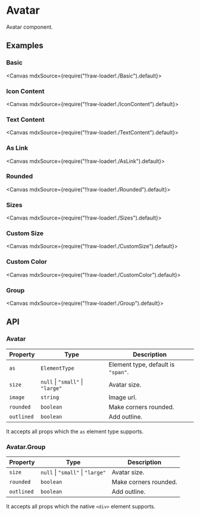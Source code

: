 
<Meta title="Views/Avatar" />

# Avatar

Avatar component.

## Examples

### Basic

<Canvas mdxSource={require("!!raw-loader!./Basic").default}>
  <Story id="examples-avatar--basic" />
</Canvas>

### Icon Content

<Canvas mdxSource={require("!!raw-loader!./IconContent").default}>
  <Story id="examples-avatar--icon-content" />
</Canvas>

### Text Content

<Canvas mdxSource={require("!!raw-loader!./TextContent").default}>
  <Story id="examples-avatar--text-content" />
</Canvas>

### As Link

<Canvas mdxSource={require("!!raw-loader!./AsLink").default}>
  <Story id="examples-avatar--as-link" />
</Canvas>

### Rounded

<Canvas mdxSource={require("!!raw-loader!./Rounded").default}>
  <Story id="examples-avatar--rounded" />
</Canvas>

### Sizes

<Canvas mdxSource={require("!!raw-loader!./Sizes").default}>
  <Story id="examples-avatar--sizes" />
</Canvas>

### Custom Size

<Canvas mdxSource={require("!!raw-loader!./CustomSize").default}>
  <Story id="examples-avatar--custom-size" />
</Canvas>

### Custom Color

<Canvas mdxSource={require("!!raw-loader!./CustomColor").default}>
  <Story id="examples-avatar--custom-color" />
</Canvas>

### Group

<Canvas mdxSource={require("!!raw-loader!./Group").default}>
  <Story id="examples-avatar--group" />
</Canvas>

## API

### Avatar

| Property   | Type                             | Description                        |
| ---------- | -------------------------------- | ---------------------------------- |
| `as`       | `ElementType`                    | Element type, default is `"span"`. |
| `size`     | `null` \| `"small"` \| `"large"` | Avatar size.                       |
| `image`    | `string`                         | Image url.                         |
| `rounded`  | `boolean`                        | Make corners rounded.              |
| `outlined` | `boolean`                        | Add outline.                       |

It accepts all props which the `as` element type supports.

### Avatar.Group

| Property   | Type                             | Description           |
| ---------- | -------------------------------- | --------------------- |
| `size`     | `null` \| `"small"` \| `"large"` | Avatar size.          |
| `rounded`  | `boolean`                        | Make corners rounded. |
| `outlined` | `boolean`                        | Add outline.          |

It accepts all props which the native `<div>` element supports.
